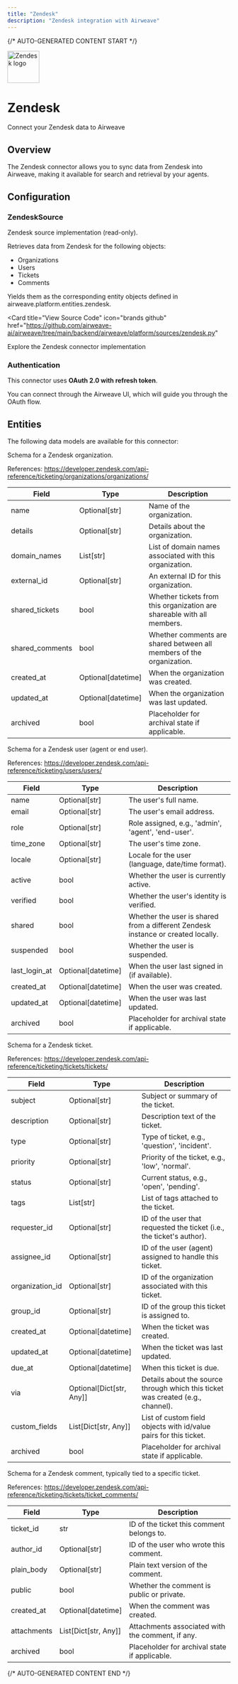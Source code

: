 ```yaml
---
title: "Zendesk"
description: "Zendesk integration with Airweave"
---
```


{/* AUTO-GENERATED CONTENT START */}



<div className="connector-header">
  <img src="icon.svg" alt="Zendesk logo" width="72" height="72" className="connector-icon" />
  <div className="connector-info">
    <h1>Zendesk</h1>
    <p>Connect your Zendesk data to Airweave</p>
  </div>
</div>

## Overview

The Zendesk connector allows you to sync data from Zendesk into Airweave, making it available for search and retrieval by your agents.

## Configuration


### ZendeskSource

Zendesk source implementation (read-only).

Retrieves data from Zendesk for the following objects:
  - Organizations
  - Users
  - Tickets
  - Comments

Yields them as the corresponding entity objects defined in
airweave.platform.entities.zendesk.


<Card
  title="View Source Code"
  icon="brands github"
  href="https://github.com/airweave-ai/airweave/tree/main/backend/airweave/platform/sources/zendesk.py"
>
  Explore the Zendesk connector implementation
</Card>

### Authentication

This connector uses **OAuth 2.0 with refresh token**.

You can connect through the Airweave UI, which will guide you through the OAuth flow.


## Entities

The following data models are available for this connector:

<Accordion title="ZendeskOrganizationEntity">

Schema for a Zendesk organization.

References:
  https://developer.zendesk.com/api-reference/ticketing/organizations/organizations/

| Field | Type | Description |
|-------|------|-------------|
| name | Optional[str] | Name of the organization. |
| details | Optional[str] | Details about the organization. |
| domain_names | List[str] | List of domain names associated with this organization. |
| external_id | Optional[str] | An external ID for this organization. |
| shared_tickets | bool | Whether tickets from this organization are shareable with all members. |
| shared_comments | bool | Whether comments are shared between all members of the organization. |
| created_at | Optional[datetime] | When the organization was created. |
| updated_at | Optional[datetime] | When the organization was last updated. |
| archived | bool | Placeholder for archival state if applicable. |

</Accordion>
<Accordion title="ZendeskUserEntity">

Schema for a Zendesk user (agent or end user).

References:
  https://developer.zendesk.com/api-reference/ticketing/users/users/

| Field | Type | Description |
|-------|------|-------------|
| name | Optional[str] | The user's full name. |
| email | Optional[str] | The user's email address. |
| role | Optional[str] | Role assigned, e.g., 'admin', 'agent', 'end-user'. |
| time_zone | Optional[str] | The user's time zone. |
| locale | Optional[str] | Locale for the user (language, date/time format). |
| active | bool | Whether the user is currently active. |
| verified | bool | Whether the user's identity is verified. |
| shared | bool | Whether the user is shared from a different Zendesk instance or created locally. |
| suspended | bool | Whether the user is suspended. |
| last_login_at | Optional[datetime] | When the user last signed in (if available). |
| created_at | Optional[datetime] | When the user was created. |
| updated_at | Optional[datetime] | When the user was last updated. |
| archived | bool | Placeholder for archival state if applicable. |

</Accordion>
<Accordion title="ZendeskTicketEntity">

Schema for a Zendesk ticket.

References:
  https://developer.zendesk.com/api-reference/ticketing/tickets/tickets/

| Field | Type | Description |
|-------|------|-------------|
| subject | Optional[str] | Subject or summary of the ticket. |
| description | Optional[str] | Description text of the ticket. |
| type | Optional[str] | Type of ticket, e.g., 'question', 'incident'. |
| priority | Optional[str] | Priority of the ticket, e.g., 'low', 'normal'. |
| status | Optional[str] | Current status, e.g., 'open', 'pending'. |
| tags | List[str] | List of tags attached to the ticket. |
| requester_id | Optional[str] | ID of the user that requested the ticket (i.e., the ticket's author). |
| assignee_id | Optional[str] | ID of the user (agent) assigned to handle this ticket. |
| organization_id | Optional[str] | ID of the organization associated with this ticket. |
| group_id | Optional[str] | ID of the group this ticket is assigned to. |
| created_at | Optional[datetime] | When the ticket was created. |
| updated_at | Optional[datetime] | When the ticket was last updated. |
| due_at | Optional[datetime] | When this ticket is due. |
| via | Optional[Dict[str, Any]] | Details about the source through which this ticket was created (e.g., channel). |
| custom_fields | List[Dict[str, Any]] | List of custom field objects with id/value pairs for this ticket. |
| archived | bool | Placeholder for archival state if applicable. |

</Accordion>
<Accordion title="ZendeskCommentEntity">

Schema for a Zendesk comment, typically tied to a specific ticket.

References:
  https://developer.zendesk.com/api-reference/ticketing/tickets/ticket_comments/

| Field | Type | Description |
|-------|------|-------------|
| ticket_id | str | ID of the ticket this comment belongs to. |
| author_id | Optional[str] | ID of the user who wrote this comment. |
| plain_body | Optional[str] | Plain text version of the comment. |
| public | bool | Whether the comment is public or private. |
| created_at | Optional[datetime] | When the comment was created. |
| attachments | List[Dict[str, Any]] | Attachments associated with the comment, if any. |
| archived | bool | Placeholder for archival state if applicable. |

</Accordion>




{/* AUTO-GENERATED CONTENT END */}
